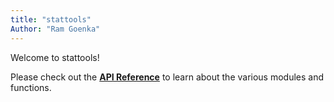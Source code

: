 ```yaml
---
title: "stattools"
Author: "Ram Goenka"
---
```


Welcome to stattools!

Please check out the [**API Reference**](reference/index.qmd) to learn about the various modules and functions.